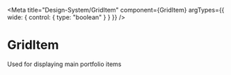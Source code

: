 


<Meta
  title="Design-System/GridItem"
  component={GridItem}
  argTypes={{ wide: { control: { type: "boolean" } } }}
/>

# GridItem

Used for displaying main portfolio items

<Canvas>
  <Story
    name="Default"
    args={{
      title: "Hello World",
      description: "Foo Bar",
      slug: "/hello",
      screenshot: {
        url: "https://media.graphassets.com/S4zK1CsqR5OHuLe40WWv",
        height: 975,
        width: 1920,
      },
    }}
  />
</Canvas>

<ArgsTable of={GridItem} story="Default" />
